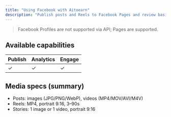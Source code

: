 ```yaml
---
title: "Using Facebook with Aitoearn"
description: "Publish posts and Reels to Facebook Pages and review basic analytics in Aitoearn."
---
```


> Facebook Profiles are not supported via API; Pages are supported.

## Available capabilities

| Publish | Analytics | Engage |
| --- | --- | --- |
| ✓ | ✓ | ✓ |

## Media specs (summary)

- Posts: images (JPG/PNG/WebP), videos (MP4/MOV/AVI/M4V)
- Reels: MP4, portrait 9:16, 3–90s
- Stories: 1 image or 1 video, portrait 9:16